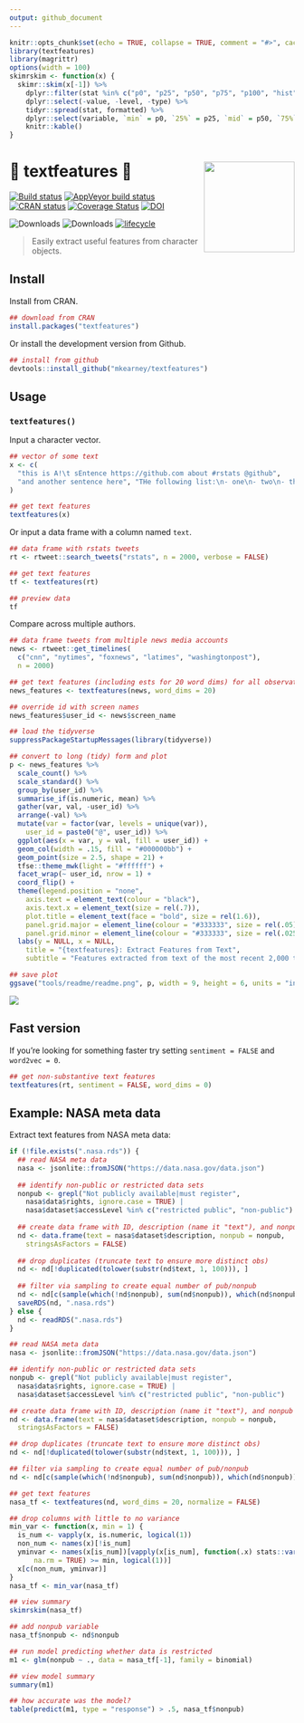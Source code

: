```yaml
---
output: github_document
---
```


```r
knitr::opts_chunk$set(echo = TRUE, collapse = TRUE, comment = "#>", cache = TRUE)
library(textfeatures)
library(magrittr)
options(width = 100)
skimrskim <- function(x) {
  skimr::skim(x[-1]) %>% 
    dplyr::filter(stat %in% c("p0", "p25", "p50", "p75", "p100", "hist", "n")) %>%
    dplyr::select(-value, -level, -type) %>%
    tidyr::spread(stat, formatted) %>%
    dplyr::select(variable, `min` = p0, `25%` = p25, `mid` = p50, `75%` = p75, `max` = p100, hist) %>% 
    knitr::kable()
}
```

# 👷 textfeatures 👷<img src="man/figures/logo.png" width="160px" align="right" /> 

[![Build status](https://travis-ci.org/mkearney/textfeatures.svg?branch=master)](https://travis-ci.org/mkearney/textfeatures)
[![AppVeyor build status](https://ci.appveyor.com/api/projects/status/github/mkearney/textfeatures?branch=master&svg=true)](https://ci.appveyor.com/project/mkearney/textfeatures)
[![CRAN status](https://www.r-pkg.org/badges/version/textfeatures)](https://cran.r-project.org/package=textfeatures)
[![Coverage Status](https://codecov.io/gh/mkearney/textfeatures/branch/master/graph/badge.svg)](https://codecov.io/gh/mkearney/textfeatures?branch=master)
[![DOI](https://zenodo.org/badge/123046986.svg)](https://zenodo.org/badge/latestdoi/123046986)

![Downloads](https://cranlogs.r-pkg.org/badges/textfeatures)
![Downloads](https://cranlogs.r-pkg.org/badges/grand-total/textfeatures)
[![lifecycle](https://img.shields.io/badge/lifecycle-experimental-orange.svg)](https://www.tidyverse.org/lifecycle/#experimental)

> Easily extract useful features from character objects.

## Install

Install from CRAN.

```r
## download from CRAN
install.packages("textfeatures")
```

Or install the development version from Github.

```r
## install from github
devtools::install_github("mkearney/textfeatures")
```

## Usage

### `textfeatures()`

Input a character vector.

```r
## vector of some text
x <- c(
  "this is A!\t sEntence https://github.com about #rstats @github",
  "and another sentence here", "THe following list:\n- one\n- two\n- three\nOkay!?!"
)

## get text features
textfeatures(x)
```

Or input a data frame with a column named `text`.

```r
## data frame with rstats tweets
rt <- rtweet::search_tweets("rstats", n = 2000, verbose = FALSE)

## get text features
tf <- textfeatures(rt)

## preview data
tf
```

Compare across multiple authors.

```r
## data frame tweets from multiple news media accounts
news <- rtweet::get_timelines(
  c("cnn", "nytimes", "foxnews", "latimes", "washingtonpost"), 
  n = 2000)

## get text features (including ests for 20 word dims) for all observations
news_features <- textfeatures(news, word_dims = 20)
```


```r
## override id with screen names
news_features$user_id <- news$screen_name

## load the tidyverse
suppressPackageStartupMessages(library(tidyverse))

## convert to long (tidy) form and plot
p <- news_features %>%
  scale_count() %>%
  scale_standard() %>%
  group_by(user_id) %>%
  summarise_if(is.numeric, mean) %>%
  gather(var, val, -user_id) %>%
  arrange(-val) %>%
  mutate(var = factor(var, levels = unique(var)), 
    user_id = paste0("@", user_id)) %>%
  ggplot(aes(x = var, y = val, fill = user_id)) + 
  geom_col(width = .15, fill = "#000000bb") +
  geom_point(size = 2.5, shape = 21) + 
  tfse::theme_mwk(light = "#ffffff") + 
  facet_wrap(~ user_id, nrow = 1) + 
  coord_flip() + 
  theme(legend.position = "none",
    axis.text = element_text(colour = "black"),
    axis.text.x = element_text(size = rel(.7)),
    plot.title = element_text(face = "bold", size = rel(1.6)),
    panel.grid.major = element_line(colour = "#333333", size = rel(.05)),
    panel.grid.minor = element_line(colour = "#333333", size = rel(.025))) + 
  labs(y = NULL, x = NULL,
    title = "{textfeatures}: Extract Features from Text",
    subtitle = "Features extracted from text of the most recent 2,000 tweets posted by each news media account")

## save plot
ggsave("tools/readme/readme.png", p, width = 9, height = 6, units = "in")
```

<p style='align:center'><img src='tools/readme/readme.png' max-width="600px" /></p>




## Fast version

If you're looking for something faster try setting `sentiment = FALSE` and `word2vec = 0`.

```r
## get non-substantive text features
textfeatures(rt, sentiment = FALSE, word_dims = 0)
```


## Example: NASA meta data

Extract text features from NASA meta data:


```r
if (!file.exists(".nasa.rds")) {
  ## read NASA meta data
  nasa <- jsonlite::fromJSON("https://data.nasa.gov/data.json")
  
  ## identify non-public or restricted data sets
  nonpub <- grepl("Not publicly available|must register", 
    nasa$data$rights, ignore.case = TRUE) | 
    nasa$dataset$accessLevel %in% c("restricted public", "non-public")
  
  ## create data frame with ID, description (name it "text"), and nonpub
  nd <- data.frame(text = nasa$dataset$description, nonpub = nonpub, 
    stringsAsFactors = FALSE)
  
  ## drop duplicates (truncate text to ensure more distinct obs)
  nd <- nd[!duplicated(tolower(substr(nd$text, 1, 100))), ]
  
  ## filter via sampling to create equal number of pub/nonpub
  nd <- nd[c(sample(which(!nd$nonpub), sum(nd$nonpub)), which(nd$nonpub)), ]
  saveRDS(nd, ".nasa.rds")
} else {
  nd <- readRDS(".nasa.rds")
}
```


```r
## read NASA meta data
nasa <- jsonlite::fromJSON("https://data.nasa.gov/data.json")

## identify non-public or restricted data sets
nonpub <- grepl("Not publicly available|must register", 
  nasa$data$rights, ignore.case = TRUE) | 
  nasa$dataset$accessLevel %in% c("restricted public", "non-public")

## create data frame with ID, description (name it "text"), and nonpub
nd <- data.frame(text = nasa$dataset$description, nonpub = nonpub, 
  stringsAsFactors = FALSE)

## drop duplicates (truncate text to ensure more distinct obs)
nd <- nd[!duplicated(tolower(substr(nd$text, 1, 100))), ]

## filter via sampling to create equal number of pub/nonpub
nd <- nd[c(sample(which(!nd$nonpub), sum(nd$nonpub)), which(nd$nonpub)), ]
```


```r
## get text features
nasa_tf <- textfeatures(nd, word_dims = 20, normalize = FALSE)

## drop columns with little to no variance
min_var <- function(x, min = 1) {
  is_num <- vapply(x, is.numeric, logical(1))
  non_num <- names(x)[!is_num]
  yminvar <- names(x[is_num])[vapply(x[is_num], function(.x) stats::var(.x, 
      na.rm = TRUE) >= min, logical(1))]
  x[c(non_num, yminvar)]
}
nasa_tf <- min_var(nasa_tf)

## view summary
skimrskim(nasa_tf)

## add nonpub variable
nasa_tf$nonpub <- nd$nonpub

## run model predicting whether data is restricted
m1 <- glm(nonpub ~ ., data = nasa_tf[-1], family = binomial)

## view model summary
summary(m1)

## how accurate was the model?
table(predict(m1, type = "response") > .5, nasa_tf$nonpub)
```



